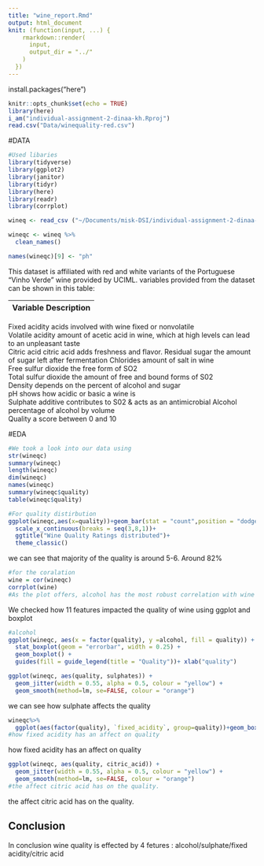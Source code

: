 ```yaml
---
title: "wine_report.Rmd"
output: html_document
knit: (function(input, ...) {
    rmarkdown::render(
      input,
      output_dir = "../"
    )
  })
---
```


install.packages("here")

```r
knitr::opts_chunk$set(echo = TRUE)
library(here)
i_am("individual-assignment-2-dinaa-kh.Rproj")
read.csv("Data/winequality-red.csv")

```
#DATA
```r
#Used libaries
library(tidyverse)
library(ggplot2)
library(janitor)
library(tidyr)
library(here)
library(readr)
library(corrplot)

wineq <- read_csv ("~/Documents/misk-DSI/individual-assignment-2-dinaa-kh/Data/winequality-red.csv")

wineqc <- wineq %>%
  clean_names()

names(wineqc)[9] <- "ph"
```
This dataset is affiliated with red and white variants of the Portuguese "Vinho Verde" wine provided by UCIML.
variables provided from the dataset can be shown in this table:

| Variable             Description                                            
| ------------------------------------------------------------------------ 
Fixed acidity          acids involved with wine fixed or nonvolatile  
Volatile acidity      amount of acetic acid in wine, which at high levels can lead to an unpleasant taste               
Citric acid           citric acid  adds  freshness and flavor. 
Residual sugar        the amount of sugar left after fermentation
Chlorides             amount of salt in wine                         
Free sulfur dioxide   the free form of SO2                                   
Total sulfur dioxide  the amount of free and bound forms of S02                  
Density               depends on the percent of alcohol and sugar     
pH                    shows how acidic or basic a wine is                
Sulphate              additive contributes to S02 & acts as an antimicrobial 
Alcohol               percentage of alcohol by volume                        
Quality               a score between 0 and 10                               

#EDA
```r
#We took a look into our data using
str(wineqc)
summary(wineqc)
length(wineqc)
dim(wineqc)
names(wineqc)
summary(wineqc$quality)
table(wineqc$quality) 


```

```r
#For quality distirbution
ggplot(wineqc,aes(x=quality))+geom_bar(stat = "count",position = "dodge", fill = "light pink")+
  scale_x_continuous(breaks = seq(3,8,1))+
  ggtitle("Wine Quality Ratings distributed")+
  theme_classic()
```
we can see that majority of the quality is around 5-6. Around 82%

```r
#for the coralation
wine = cor(wineqc)
corrplot(wine)
#As the plot offers, alcohol has the most robust correlation with wine quality.
```
We checked how 11 features impacted the quality of wine using ggplot and boxplot

```r
#alcohol
ggplot(wineqc, aes(x = factor(quality), y =alcohol, fill = quality)) + 
  stat_boxplot(geom = "errorbar", width = 0.25) + 
  geom_boxplot() +
  guides(fill = guide_legend(title = "Quality"))+ xlab("quality")
```

```r
ggplot(wineqc, aes(quality, sulphates)) +
  geom_jitter(width = 0.55, alpha = 0.5, colour = "yellow") +
  geom_smooth(method=lm, se=FALSE, colour = "orange")
```
we can see how sulphate affects the quality

```r
wineqc%>%
  ggplot(aes(factor(quality), `fixed_acidity`, group=quality))+geom_boxplot()+ggtitle("Fixed Acidity/quality")+theme_classic()
#how fixed acidity has an affect on quality

```
how fixed acidity has an affect on quality


```r
ggplot(wineqc, aes(quality, citric_acid)) +
  geom_jitter(width = 0.55, alpha = 0.5, colour = "yellow") +
  geom_smooth(method=lm, se=FALSE, colour = "orange")
#the affect citric acid has on the quality.
```
the affect citric acid has on the quality.




## Conclusion
In conclusion wine quality is effected by 4 fetures : alcohol/sulphate/fixed acidity/citric acid
